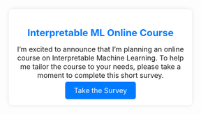 <div style="text-align: center; background-color: #fff; padding: 10px; border-radius: 8px; box-shadow: 0 0 10px rgba(0,0,0,0.1); max-width: 400px; margin: auto;">
<h1 style="color: #007BFF; font-size: 22px;">Interpretable ML Online Course</h1>
<p style="font-size: 16px; margin: 15px 0;">I'm excited to announce that I'm planning an online course on Interpretable Machine Learning.
To help me tailor the course to your needs, please take a moment to complete this short survey.</p>
<a href="https://docs.google.com/forms/d/e/1FAIpQLSfu3GW5HTbe06PBLSeN7vbU2K44fH24BmbS1MOF8iePgmF3-A/viewform?usp=sf_link" style="background-color: #007BFF; color: #fff; border: none; padding: 10px 20px; font-size: 16px; border-radius: 5px; cursor: pointer; text-decoration: none;">Take the Survey</a>
</div>

